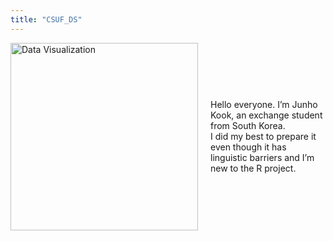 ```yaml
---
title: "CSUF_DS"
---
```


<div style="display: flex; align-items: center;">
  <img src="docs/IMG_4185.png" alt="Data Visualization" style="width:300px; margin-right: 20px;">
  <p>
    Hello everyone. I'm Junho Kook, an exchange student from South Korea.<br>
    I did my best to prepare it even though it has linguistic barriers and I'm new to the R project.
  </p>
</div>
